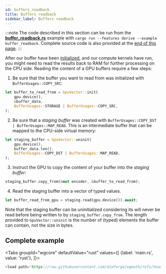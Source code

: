 ```yaml
---
id: buffers_readback
title: Buffers readback
sidebar_label: Buffers readback
---
```



:::note
The code described in this section can be run from the
[**buffer_readback.rs**](https://github.com/dimforge/wgmath/blob/main/crates/wgcore/examples/buffer_readback.rs) example with
`cargo run --features derive --example buffer_readback`. Complete source code is also provided at the
[end of this page](#complete-example).
:::

After our buffer have been [initialized](./buffers_initialization.mdx), and our compute kernels have run, you might need
to read the results back to RAM for further processing on the CPU side. Reading the content of a GPU buffers require a
few steps:
1. Be sure that the buffer you want to read from was initialized with `BufferUsages::COPY_SRC`:
```rust
let buffer_to_read_from = GpuVector::init(
    gpu.device(),
    &buffer_data,
    BufferUsages::STORAGE | BufferUsages::COPY_SRC,
);
```
2. Be sure that a _staging buffer_ was created with `BufferUsages::COPY_DST | BufferUsages::MAP_READ`. This is an
   intermediate buffer that can be mapped to the CPU-side virtual memory:
```rust
let staging_buffer = GpuVector::uninit(
    gpu.device(),
    buffer_data.len(),
    BufferUsages::COPY_DST | BufferUsages::MAP_READ,
);
```
3. Instruct the GPU to copy the content of your buffer into the _staging buffer_:
```rust
staging_buffer.copy_from(&mut encoder, &buffer_to_read_from);
```
4. Read the staging buffer into a vector of typed values.
```rust
let buffer_read_from_gpu = staging.read(gpu.device()).await;
```

Note that the staging buffer can be uninitialized considering its will never be read before being written to
by `staging_buffer.copy_from`. The length provided to `GpuVector::uninit` is the number of (typed) elements
the buffer can contain, not the size in bytes.

## Complete example

<Tabs
groupId="wgcore"
defaultValue="rust"
values={[
{label: 'main.rs', value: 'rust'},
]}>
<TabItem value="rust">

```rust
<load path='https://raw.githubusercontent.com/dimforge/wgmath/refs/heads/main/crates/wgcore/examples/buffer_readback.rs' />
```

</TabItem>
</Tabs>